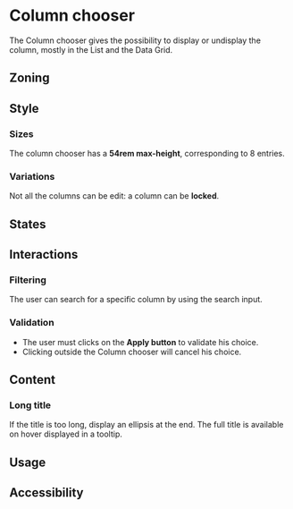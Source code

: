 

<Meta title="Components/ColumnChooser"/>

# Column chooser

The Column chooser gives the possibility to display or undisplay the column, mostly in the List and the Data Grid.

## Zoning

<FigmaImage
    src="https://www.figma.com/file/qc8oUSyVJM67gSsbTShftt/%F0%9F%93%90-Zoning?node-id=451%3A2"
	alt="zoning image for column chooser"
/>

## Style

### Sizes 

The column chooser has a **54rem max-height**, corresponding to 8 entries.

### Variations

Not all the columns can be edit: a column can be **locked**.

<FigmaImage
    src="https://www.figma.com/file/WYRKYbMA8gohDx7ShkYG4F/Column-chooser?node-id=102%3A1052"
	alt="column chooser variations"
/>

## States

<FigmaImage
    src="https://www.figma.com/file/WYRKYbMA8gohDx7ShkYG4F/Column-chooser?node-id=53%3A0"
	alt="states image for column chooser"
/>

## Interactions

### Filtering

The user can search for a specific column by using the search input. 

<FigmaImage
    src="https://www.figma.com/file/WYRKYbMA8gohDx7ShkYG4F/Column-chooser?node-id=51%3A3465"
	alt="filtering column chooser flow"
/>

### Validation 

- The user must clicks on the **Apply button** to validate his choice. 
- Clicking outside the Column chooser will cancel his choice. 

## Content 

### Long title

If the title is too long, display an ellipsis at the end. The full title is available on hover displayed in a tooltip.

<FigmaImage
    src="https://www.figma.com/file/WYRKYbMA8gohDx7ShkYG4F/Column-chooser?node-id=15%3A3805"
	alt="tooltip hover long title"
/>



## Usage


## Accessibility
